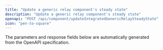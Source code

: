 ```yaml
---
title: "Update a generic relay component's steady state"
description: "Update a generic relay component's steady state"
openapi: "POST /api/component/updateIntegratedGenericRelaySteadyState"
icon: "pen-to-square"
---
```


<Note>
The parameters and response fields below are automatically generated from the OpenAPI specification.
</Note>
